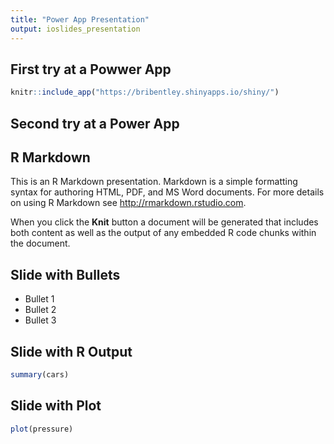 ```yaml
---
title: "Power App Presentation"
output: ioslides_presentation
---
```


## First try at a Powwer App

```r
knitr::include_app("https://bribentley.shinyapps.io/shiny/")
```

## Second try at a Power App

## R Markdown

This is an R Markdown presentation. Markdown is a simple formatting syntax for authoring HTML, PDF, and MS Word documents. For more details on using R Markdown see <http://rmarkdown.rstudio.com>.

When you click the **Knit** button a document will be generated that includes both content as well as the output of any embedded R code chunks within the document.

## Slide with Bullets

- Bullet 1
- Bullet 2
- Bullet 3

## Slide with R Output

```r
summary(cars)
```

## Slide with Plot

```r
plot(pressure)
```

